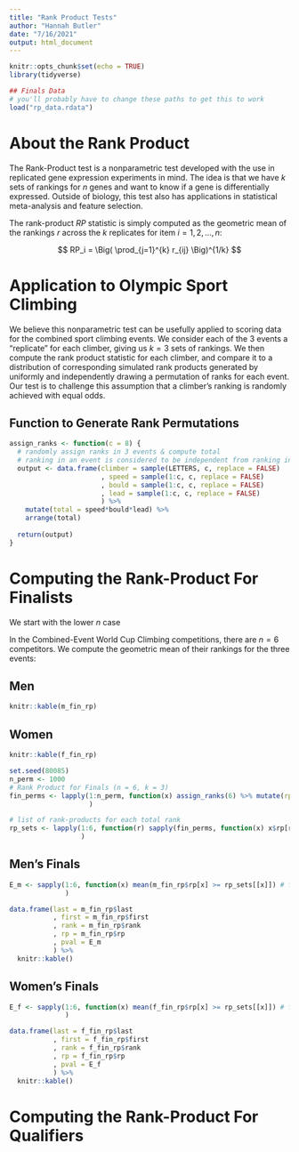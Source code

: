 ```yaml
---
title: "Rank Product Tests"
author: "Hannah Butler"
date: "7/16/2021"
output: html_document
---
```


```r
knitr::opts_chunk$set(echo = TRUE)
library(tidyverse)

## Finals Data
# you'll probably have to change these paths to get this to work
load("rp_data.rdata")
```

# About the Rank Product 
The Rank-Product test is a nonparametric test developed with the use in replicated gene expression experiments in mind. The idea is that we have $k$ sets of rankings for $n$ genes and want to know if a gene is differentially expressed. Outside of biology, this test also has applications in statistical meta-analysis and feature selection.

The rank-product $RP$ statistic is simply computed as the geometric mean of the rankings $r$ across the $k$ replicates for item $i = 1, 2, \dots, n$:

$$ RP_i = \Big( \prod_{j=1}^{k} r_{ij} \Big)^{1/k} $$

# Application to Olympic Sport Climbing
We believe this nonparametric test can be usefully applied to scoring data for the combined sport climbing events. We consider each of the 3 events a "replicate" for each climber, giving us $k=3$ sets of rankings. We then compute the rank product statistic for each climber, and compare it to a distribution of corresponding simulated rank products generated by uniformly and independently drawing a permutation of ranks for each event. Our test is to challenge this assumption that a climber's ranking is randomly achieved with equal odds.

## Function to Generate Rank Permutations

```r
assign_ranks <- function(c = 8) {
  # randomly assign ranks in 3 events & compute total
  # ranking in an event is considered to be independent from ranking in another event
  output <- data.frame(climber = sample(LETTERS, c, replace = FALSE)
                       , speed = sample(1:c, c, replace = FALSE)
                       , bould = sample(1:c, c, replace = FALSE)
                       , lead = sample(1:c, c, replace = FALSE)
                       ) %>%
    mutate(total = speed*bould*lead) %>%
    arrange(total)
  
  return(output)
}
```

# Computing the Rank-Product For Finalists
We start with the lower $n$ case

In the Combined-Event World Cup Climbing competitions, there are $n = 6$ competitors. We compute the geometric mean of their rankings for the three events:

## Men

```r
knitr::kable(m_fin_rp)
```

## Women

```r
knitr::kable(f_fin_rp)
```


```r
set.seed(80085)
n_perm <- 1000
# Rank Product for Finals (n = 6, k = 3)
fin_perms <- lapply(1:n_perm, function(x) assign_ranks(6) %>% mutate(rp = total^(1/3))
                    )

# list of rank-products for each total rank
rp_sets <- lapply(1:6, function(r) sapply(fin_perms, function(x) x$rp[r])
                  )
```

## Men's Finals
```r
E_m <- sapply(1:6, function(x) mean(m_fin_rp$rp[x] >= rp_sets[[x]]) # false discovery rate: /x
              )
```

```r
data.frame(last = m_fin_rp$last
           , first = m_fin_rp$first
           , rank = m_fin_rp$rank
           , rp = m_fin_rp$rp
           , pval = E_m
           ) %>% 
  knitr::kable()
```

## Women's Finals
```r
E_f <- sapply(1:6, function(x) mean(f_fin_rp$rp[x] >= rp_sets[[x]]) # false discovery rate:/x
              )
```

```r
data.frame(last = f_fin_rp$last
           , first = f_fin_rp$first
           , rank = f_fin_rp$rank
           , rp = f_fin_rp$rp
           , pval = E_f
           ) %>% 
  knitr::kable()
```

# Computing the Rank-Product For Qualifiers